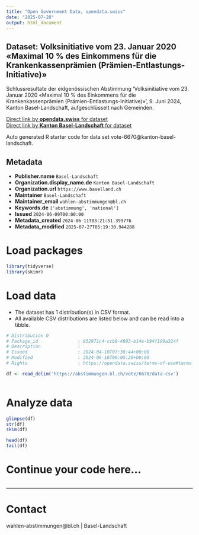 ```yaml
---
title: "Open Government Data, opendata.swiss"
date: "2025-07-28"
output: html_document
---
```


## Dataset: Volksinitiative vom 23. Januar 2020 «Maximal 10 % des Einkommens für die Krankenkassenprämien (Prämien-Entlastungs-Initiative)»

Schlussresultate der eidgenössischen Abstimmung 'Volksinitiative vom 23. Januar 2020 «Maximal 10 % des Einkommens für die Krankenkassenprämien (Prämien-Entlastungs-Initiative)»', 9. Juni 2024, Kanton Basel-Landschaft, aufgeschlüsselt nach Gemeinden.

[Direct link by **opendata.swiss** for dataset](https://opendata.swiss/de/dataset/volksinitiative-vom-23-januar-2020-maximal-10-des-einkommens-fur-die-krankenkassenpramien-prami1)<br>
[Direct link by **Kanton Basel-Landschaft** for dataset](https://abstimmungen.bl.ch/vote/6670/data)

Auto generated R starter code for data set vote-6670@kanton-basel-landschaft.

## Metadata

- **Publisher.name** `Basel-Landschaft`
- **Organization.display_name.de** `Kanton Basel-Landschaft`
- **Organization.url** `https://www.baselland.ch`
- **Maintainer** `Basel-Landschaft`
- **Maintainer_email** `wahlen-abstimmungen@bl.ch`
- **Keywords.de** `['abstimmung', 'national']`
- **Issued** `2024-06-09T00:00:00`
- **Metadata_created** `2024-06-11T03:21:51.399776`
- **Metadata_modified** `2025-07-27T05:19:30.944288`


# Load packages

```r

library(tidyverse)
library(skimr)

```

# Load data

-   The dataset has 1 distribution(s) in CSV format.
-   All available CSV distributions are listed below and can be read into a tibble.

```r

# Distribution 0
# Package_id               : 852971c4-ccb8-4993-b14e-b94f199a324f
# Description              : 
# Issued                   : 2024-04-10T07:38:44+00:00
# Modified                 : 2024-06-18T06:05:26+00:00
# Rights                   : https://opendata.swiss/terms-of-use#terms_by

df <- read_delim('https://abstimmungen.bl.ch/vote/6670/data-csv')



```

# Analyze data

```r

glimpse(df)
str(df)
skim(df)

head(df)
tail(df)

```

# Continue your code here...

```r

```

------------------------------------------------------------------------

# Contact

wahlen-abstimmungen@bl.ch | Basel-Landschaft
